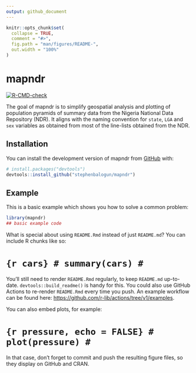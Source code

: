 ```yaml
---
output: github_document
---
```


<!-- README.md is generated from README.Rmd. Please edit that file -->

```r
knitr::opts_chunk$set(
  collapse = TRUE,
  comment = "#>",
  fig.path = "man/figures/README-",
  out.width = "100%"
)
```

# mapndr

<!-- badges: start -->
[![R-CMD-check](https://github.com/stephenbalogun/mapndr/actions/workflows/R-CMD-check.yaml/badge.svg)](https://github.com/stephenbalogun/mapndr/actions/workflows/R-CMD-check.yaml)
<!-- badges: end -->

The goal of mapndr is to simplify geospatial analysis and plotting of population pyramids of summary data from the 
    Nigeria National Data Repository (NDR). It aligns with the naming convention for `state`, `LGA` and `sex` variables as 
    obtained from most of the line-lists obtained from the NDR.

## Installation

You can install the development version of mapndr from [GitHub](https://github.com/) with:

``` r
# install.packages("devtools")
devtools::install_github("stephenbalogun/mapndr")
```

## Example

This is a basic example which shows you how to solve a common problem:

```r
library(mapndr)
## basic example code
```

What is special about using `README.Rmd` instead of just `README.md`? You can include R chunks like so:

# ```{r cars}
# summary(cars)
# ```

You'll still need to render `README.Rmd` regularly, to keep `README.md` up-to-date. `devtools::build_readme()` is handy for this. You could also use GitHub Actions to re-render `README.Rmd` every time you push. An example workflow can be found here: <https://github.com/r-lib/actions/tree/v1/examples>.

You can also embed plots, for example:

# ```{r pressure, echo = FALSE}
# plot(pressure)
# ```

In that case, don't forget to commit and push the resulting figure files, so they display on GitHub and CRAN.
